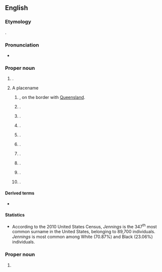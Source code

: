 ==English==
{{wp|Jennings (disambiguation)|Jennings}}

===Etymology===
{{suffix|en|Jenning|s}}.

===Pronunciation===
* {{IPA|en|/ˈd͡ʒɛnɪŋz/}}

===Proper noun===
{{en-proper noun}}

# {{surname|en|English|from=patronymics}}.
# A placename
## {{place|en|town|in the|lgarea/Tenterfield Shire|on the|plateau/{{w|Northern Tablelands}}|s/New South Wales|c/Australia}}, on the border with [[Queensland]].
## {{place|en|settlement|par/Saint Mary|on|isl/Antigua|c/Antigua and Barbuda}}.
## {{place|en|small town|co/Hamilton County|s/Florida|c/USA}}.
## {{place|en|tiny city|co/Decatur County|s/Kansas|c/USA}}.
## {{place|en|city/parish seat|par/Jefferson Davis Parish|s/Louisiana|c/USA}}.
## {{place|en|unincorporated community|co/Anne Arundel County|s/Maryland|c/USA}}.
## {{place|en|unincorporated area/and/census-designated place|co/Garrett County|s/Maryland|c/USA}}.
## {{place|en|city|co/St. Louis County|s/Missouri|c/USA}}.
## {{place|en|small town|co/Pawnee County|s/Oklahoma|c/USA}}.
## {{place|en|unincorporated community|in the town of|town/Schoepke|co/Oneida County|s/Wisconsin|c/USA}}.

====Derived terms====
* {{l|en|Jennings County}}

====Statistics====
* According to the 2010 United States Census, ''Jennings'' is the 347<sup>th</sup> most common surname in the United States, belonging to 89,700 individuals. ''Jennings'' is most common among White (70.87%) and Black (23.06%) individuals.

===Proper noun===
{{head|en|proper noun}}

# {{plural of|en|Jenning}}